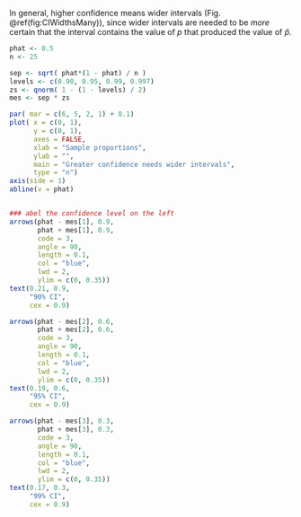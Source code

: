 In general, higher confidence means wider intervals (Fig. \@ref(fig:CIWidthsMany)), since wider intervals are needed to be *more* certain that the interval contains the value of ${p}$ that produced the value of $\hat{p}$.


```r
phat <- 0.5
n <- 25

sep <- sqrt( phat*(1 - phat) / n )
levels <- c(0.90, 0.95, 0.99, 0.997)
zs <- qnorm( 1 - (1 - levels) / 2)
mes <- sep * zs

par( mar = c(6, 5, 2, 1) + 0.1)
plot( x = c(0, 1),
      y = c(0, 1), 
      axes = FALSE, 
      xlab = "Sample proportions",
      ylab = "", 
      main = "Greater confidence needs wider intervals", 
      type = "n")
axis(side = 1)
abline(v = phat)


### abel the confidence level on the left
arrows(phat - mes[1], 0.9,    
       phat + mes[1], 0.9,    
       code = 3, 
       angle = 90, 
       length = 0.1,
       col = "blue", 
       lwd = 2, 
       ylim = c(0, 0.35))
text(0.21, 0.9,
     "90% CI", 
     cex = 0.9)

arrows(phat - mes[2], 0.6, 
       phat + mes[2], 0.6, 
       code = 3,
       angle = 90,		
       length = 0.1,
       col = "blue", 
       lwd = 2,
       ylim = c(0, 0.35))
text(0.19, 0.6, 
     "95% CI", 
     cex = 0.9)

arrows(phat - mes[3], 0.3, 
       phat + mes[3], 0.3, 
       code = 3, 
       angle = 90, 
       length = 0.1,
       col = "blue", 
       lwd = 2, 
       ylim = c(0, 0.35))
text(0.17, 0.3,
     "99% CI", 
     cex = 0.9)
```